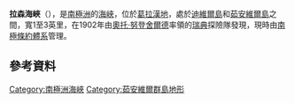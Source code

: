 '''拉森海峽'''（{{lang-sv|Larsen Channel}}），是[[南極洲|南極洲]]的[[海峽|海峽]]，位於[[葛拉漢地|葛拉漢地]]，處於[[迪維爾島_(南極洲)|迪維爾島]]和[[茹安維爾島|茹安維爾島]]之間，寬1至3英里，在1902年由[[奧托·努登舍爾德|奧托·努登舍爾德]]率領的[[瑞典|瑞典]]探險隊發現，現時由[[南極條約體系|南極條約體系]]管理。

{{Coord|63|10|S|56|12|W|display=title}}

==參考資料==
{{usgs-gazetteer}}

{{DEFAULTSORT:Larsen Channel}}
[[Category:南極洲海峽|Category:南極洲海峽]]
[[Category:茹安維爾群島地形|Category:茹安維爾群島地形]]

{{JoinvilleIsland-geo-stub}}